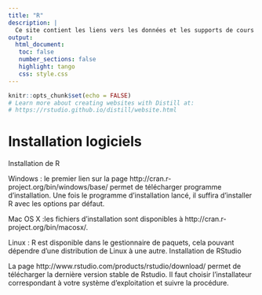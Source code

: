 ---
title: "R"
description: |
  Ce site contient les liens vers les données et les supports de cours que j'utilise dans mes formations. 
output: 
  html_document:
   toc: false
   number_sections: false
   highlight: tango
   css: style.css
--- 

```{r setup, include=FALSE}
knitr::opts_chunk$set(echo = FALSE)
# Learn more about creating websites with Distill at:
# https://rstudio.github.io/distill/website.html
```


# Installation logiciels

Installation de R

Windows : le premier lien sur la page  http://cran.r-project.org/bin/windows/base/  permet de télécharger programme d’installation. Une fois le programme d’installation lancé, il suffira d’installer R avec les options par défaut.

Mac OS X :les fichiers d’installation sont disponibles à http://cran.r-project.org/bin/macosx/.

Linux :  R est disponible dans le  gestionnaire de paquets, cela pouvant dépendre d’une distribution de Linux à une autre.
Installation de RStudio

La page  http://www.rstudio.com/products/rstudio/download/ permet de télécharger  la dernière version stable de Rstudio. Il faut choisir l’installateur correspondant à votre système d’exploitation et suivre la procédure.
